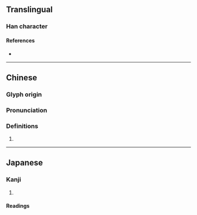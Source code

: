 {{character info/new}}
==Translingual==

===Han character===
{{Han char|rn=32|rad=土|as=04|sn=7|four=42140|canj=GHVP|ids=⿰土氏}}

====References====
* {{Han ref|kx=0224.250|dkj=04909|dj=0459.130|hdz=10425.020|uh=5741|ud=22337|bh=CAAA|bd=51882}}

----

==Chinese==
{{zh-forms}}

===Glyph origin===
{{Han etym}}

===Pronunciation===
{{zh-pron
|m=zhǐ
|c=zi2
|mc=y
|oc=y
|cat=
}}

===Definitions===
{{zh-hanzi}}

# {{rfdef|zh}}

----

==Japanese==

===Kanji===
{{ja-kanji|grade=|rs=土04}}

# {{defn|lang=ja|sort=土04}}

====Readings====
{{ja-readings|on=[[し]] (shi)|kun=[[とまる]] (tomaru), [[さか]] (saka)}}